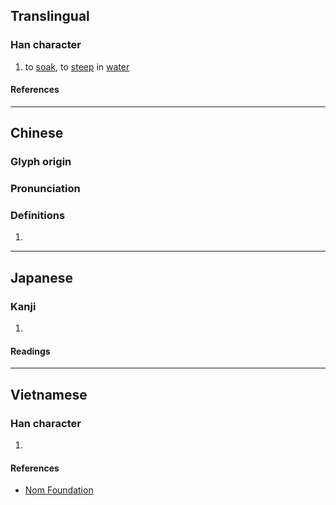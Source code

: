 {{character info}}
==Translingual==

===Han character===
{{Han char|rn=85|rad=水|as=07|sn=10|four=36181|canj=ERYO|ids=⿰氵足}}

# to [[soak]], to [[steep]] in [[water]]

====References====
{{Han ref|kx=0623.270|dkj=17464|dj=1021.160|hdz=31624.030|uh=6D5E}}

----

==Chinese==
{{zh-forms}}

===Glyph origin===
{{Han etym}}

===Pronunciation===
{{zh-pron
|m=zhuó
|c=zuk1,zok6
|mc=y
|oc=y
|ma=
|cat=v
}}

===Definitions===
{{zh-hanzi}}

# {{rfdef|zh}}

----

==Japanese==

===Kanji===
{{ja-kanji|grade=|rs=水07}}

# {{rfdef|ja|sort=水07}}

====Readings====
{{ja-readings
|on=さく, ざく
|kun=うるおう
}}

----

==Vietnamese==

===Han character===
{{vi-readings|rs=水07|reading=trác}}

# {{rfdef|vi|sort=水07}}

====References====
* [http://nomfoundation.org/common/nom_details.php?codepoint=6d5e Nom Foundation]